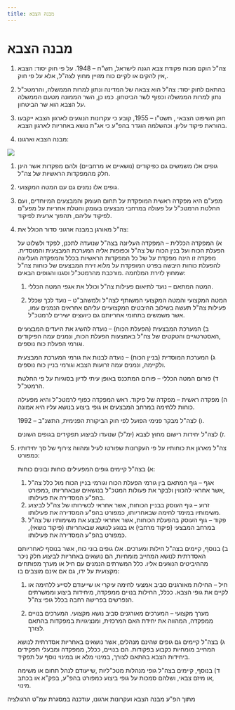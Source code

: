```yaml
---
title: מבנה הצבא
---
```



# מבנה הצבא

1) צה"ל הוקם מכוח פקודת צבא הגנה לישראל, תש"ח – 1948. על פי חוק יסוד: הצבא ,אין להקים או לקיים כוח מזויין מחוץ לצה"ל, אלא על פי חוק. 

2) בהתאם לחוק יסוד: צה"ל הוא צבאה של המדינה ונתון למרות הממשלה, והרמטכ"ל נתון למרות הממשלה וכפוף לשר הביטחון. כמו כן, השר הממונה מטעם הממשלה על הצבא הוא שר הביטחון. 

3) חוק השיפוט הצבאי , תשט"ו – 1955, קובע כי עקרונות הנוגעים לארגון הצבא ייקבעו בהוראת פיקוד עליון. וכהשלמה הוגדר בהפ"ע כי אג"ת נושא באחריות לארגון הצבא. 

4) מבנה הצבא וארגונו: 

<img src={structure.src} />


1) גופים אלו משמשים גם כפיקודים (נושאיים או מרחביים) ולהם מפקדות אשר הינן חלק מהמפקדות הראשיות של צה"ל. 

2) גופים אלו נמנים גם עם המטה המקצועי.  

3) מפע"ם היא מפקדה ראשית המופקדת על תחום העומק והמבצעים המיוחדים, ועם החלטת הרמטכ"ל על פעולה במרחבי מבצעים בעומק והטלת אחריות על מפע"ם לפיקוד עליהם, תהפוך ארעית לפיקוד. 


5) צה"ל מאורגן במבנה ארגוני סדור הכולל את:  

   א) המפקדה הכללית – המפקדה העליונה בצה"ל שנועדה לתכנן, לפקד ולשלוט על הפעלת הכוח ועל בנין הכוח של צה"ל וכפופות אליה המערכת המבצעית והמוסדית. מפקדה זו הינה מפקדת על של כל המפקדות הראשיות בכלל והמפקדה העליונה להפעלת כוחות היבשה בפרט המופקדת על מלוא זירת המבצעים של כוחות צה"ל שמחוץ לזירת המלחמה .מורכבת מהרמטכ"ל וסגנו והגופים הבאים: 

      1)  המטה המתאם – נועד לתיאום פעילות צה"ל וכולל את אגפי המטה הכללי. 

      2)  המטה המקצועי והמטה המקצועי המשותף לצה"ל ולמשהב"ט – נועד לכך שכלל פעילות צה"ל תעשה בשילוב ההיבטים המקצועיים עליהם אחראים הנמנים עמו, אשר משמשים בתחומי אחריותם גם כיועצים ישירים לרמטכ"ל. 

   ב) המערכת המבצעית (הפעלת הכוח) – נועדה להשיג את היעדים המבצעיים ,האסטרטגיים והטקטים של צה"ל באמצעות הפעלת הכוח, ונמנים עמה הפיקודים וגורמי הפעלת כוח נוספים. 

   ג) המערכת המוסדית (בניין הכוח) – נועדה לבנות את גורמי המערכת המבצעית ולקיימה, ונמנים עמה זרועות הצבא וגורמי בניין כוח נוספים. 

   ד) פורום המטה הכללי – פורום המתכנס באופן עיתי לדיון בסוגיות על פי החלטת הרמטכ"ל. 

   ה) מפקדה ראשית – מפקדה של פיקוד. ראש המפקדה כפוף לרמטכ"ל והיא מפעילה כוחות ללחימה במרחב המבצעים או גופי ביצוע בנושא עליו היא אמונה. 

   ו) לצה"ל מבקר פנימי הפועל לפי חוק הביקורת הפנימית, התשנ"ב – 1992. 

   ז) לצה"ל יחידות רישום מחוץ לצבא (ימ"ל) שנועדו לביצוע תפקידים בגופים השונים. 

6) צה"ל מארגן את כוחותיו על פי העקרונות שפורטו לעיל ומהווה צירוף של סך יחידותיו כמפורט: 

   א) בצה"ל קיימים גופים המפעילים כוחות ובונים כוחות: 

      1)  אגף – גוף המתאם בין גורמי הפעלת הכוח וגורמי בניין הכוח מול כלל צה"ל ,אשר אחראי להכווין ולבקר את פעולות המטכ"ל בנושאים שבאחריותו ,כמפורט בהפ"ע המסדירה את פעילותו. 
      2)  זרוע – גוף העוסק בבניין הכוחות, אשר אחראי לכשירותו של צה"ל לביצוע משימותיו במימד לחימה שבאחריותו, כמפורט בהפ"ע המסדירה את פעילותו. 
      3)  פקוד – גוף העוסק בהפעלת הכוחות, אשר אחראי לבצע את משימותיו של צה"ל במרחב המבצעי (פיקוד מרחבי) או בנוגע לנושא שבאחריותו (פיקוד נושאי), כמפורט בהפ"ע המסדירה את פעילותו. 

   ב) בנוסף, קיימים בצה"ל חילות ומערכים. אלו גופים בוני כוח, אשר בנוסף לאחריותם האסדרתית לנושא המחייב מומחיות, הם נושאים באחריות לביצוע חלק ניכר מההיביטים הנוגעים אליו. כלל המשרתים הנמנים עם חיל או מערך מפותחים מקצועית על ידו, גם אם אינם מוצבים בו: 

      1)  חיל – החילות מאורגנים סביב אמצעי לחימה עיקרי או שייעודם לסייע ללחימה או לקיים את גופי הצבא. ככלל, החילות בנויים ממפקדה, מיחידות ביצוע וממשרתים הנפרשים בפרישה רחבה בכלל גופי צה"ל. 

      2)  מערך מקצועי – המערכים מאורגנים סביב נושא מקצועי. המערכים בנויים ממפקדה, המהווה את יחידת האם המרכזית, ומנציגויות במפקדות בהתאם לצורך. 

   ג) בצה"ל קיימים גם גופים שהינם מנהלים, אשר נושאים באחריות אסדרתית לנושא המחייב מומחיות כקבוע בפקודות. הם בנויים, ככלל, ממפקדה ומבעלי תפקידים ביחידות הצבא בהתאם לצורך, במינוי מלא או במינוי נוסף על תפקיד. 
   
   ד) בנוסף, קיימים בצה"ל גופי מנהלות מטכ"ליות ,שייעודם לנהל תחום או משימה ,או מיזם צבאי, ושלהם סמכות על גופי ביצוע כמפורט בהפ"ע, בפק"א או בכתב מינוי. 

<Callout type="info">
   מתוך הפ"ע מבנה הצבא ועקרונות ארגונו, עודכנה במסגרת עמ"ט הרגולציה  
</Callout>

